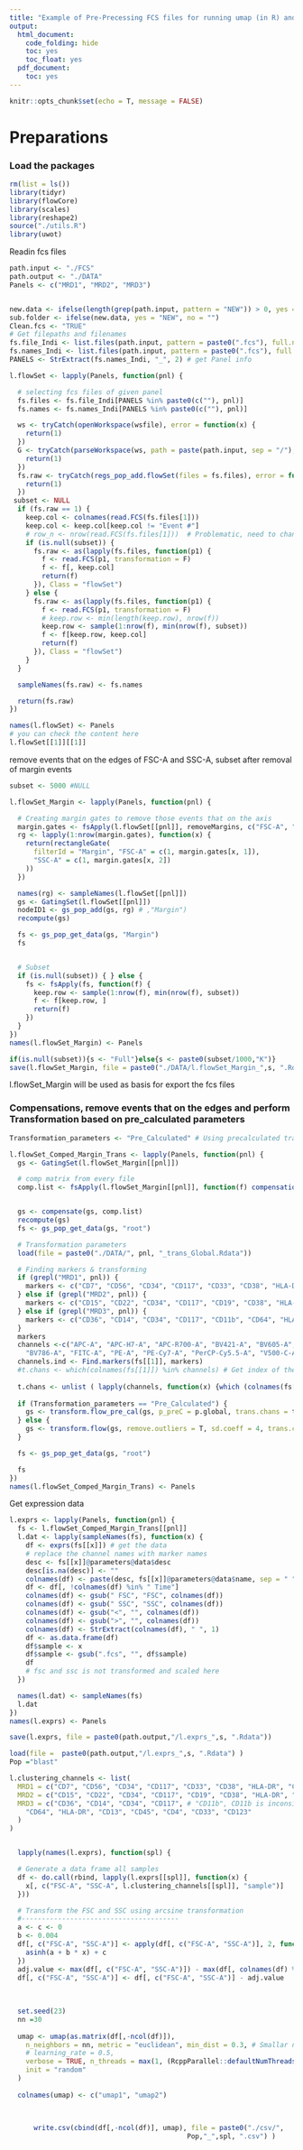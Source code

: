 ```yaml
---
title: "Example of Pre-Precessing FCS files for running umap (in R) and xgBoost based classife r(in Python)"
output:
  html_document:
    code_folding: hide
    toc: yes
    toc_float: yes
  pdf_document:
    toc: yes
---
```


```r
knitr::opts_chunk$set(echo = T, message = FALSE)
```


# Preparations
### Load the packages
```r
rm(list = ls())
library(tidyr)
library(flowCore)
library(scales)
library(reshape2)
source("./utils.R")
library(uwot)

```



Readin fcs files
```r
path.input <- "./FCS"
path.output <- "./DATA"
Panels <- c("MRD1", "MRD2", "MRD3")


new.data <- ifelse(length(grep(path.input, pattern = "NEW")) > 0, yes = T, no = F)
sub.folder <- ifelse(new.data, yes = "NEW", no = "")
Clean.fcs <- "TRUE"
# Get filepaths and filenames
fs.file_Indi <- list.files(path.input, pattern = paste0(".fcs"), full.names = T, recursive = F)
fs.names_Indi <- list.files(path.input, pattern = paste0(".fcs"), full.names = F, recursive = F)
PANELS <- StrExtract(fs.names_Indi, "_", 2) # get Panel info

l.flowSet <- lapply(Panels, function(pnl) {

  # selecting fcs files of given panel
  fs.files <- fs.file_Indi[PANELS %in% paste0(c(""), pnl)]
  fs.names <- fs.names_Indi[PANELS %in% paste0(c(""), pnl)]

  ws <- tryCatch(openWorkspace(wsfile), error = function(x) {
    return(1)
  })
  G <- tryCatch(parseWorkspace(ws, path = paste(path.input, sep = "/"), subset = fs.names[[1]], name = 1), error = function(x) {
    return(1)
  })
  fs.raw <- tryCatch(regs_pop_add.flowSet(files = fs.files), error = function(x) {
    return(1)
  })
 subset <- NULL 
  if (fs.raw == 1) {
    keep.col <- colnames(read.FCS(fs.files[1]))
    keep.col <- keep.col[keep.col != "Event #"]
    # row_n <- nrow(read.FCS(fs.files[1]))  # Problematic, need to change
    if (is.null(subset)) {
      fs.raw <- as(lapply(fs.files, function(p1) {
        f <- read.FCS(p1, transformation = F)
        f <- f[, keep.col]
        return(f)
      }), Class = "flowSet")
    } else {
      fs.raw <- as(lapply(fs.files, function(p1) {
        f <- read.FCS(p1, transformation = F)
        # keep.row <- min(length(keep.row), nrow(f))
        keep.row <- sample(1:nrow(f), min(nrow(f), subset))
        f <- f[keep.row, keep.col]
        return(f)
      }), Class = "flowSet")
    }
  }

  sampleNames(fs.raw) <- fs.names

  return(fs.raw)
})

names(l.flowSet) <- Panels 
# you can check the content here
l.flowSet[[1]][[1]]
```

remove events that on the edges of FSC-A and SSC-A, subset after removal of margin events
```r
subset <- 5000 #NULL

l.flowSet_Margin <- lapply(Panels, function(pnl) {

  # Creating margin gates to remove those events that on the axis
  margin.gates <- fsApply(l.flowSet[[pnl]], removeMargins, c("FSC-A", "SSC-A"), return.gate = T)
  rg <- lapply(1:nrow(margin.gates), function(x) {
    return(rectangleGate(
      filterId = "Margin", "FSC-A" = c(1, margin.gates[x, 1]),
      "SSC-A" = c(1, margin.gates[x, 2])
    ))
  })

  names(rg) <- sampleNames(l.flowSet[[pnl]])
  gs <- GatingSet(l.flowSet[[pnl]])
  nodeID1 <- gs_pop_add(gs, rg) # ,"Margin")
  recompute(gs)

  fs <- gs_pop_get_data(gs, "Margin")
  fs


  # Subset
  if (is.null(subset)) { } else {
    fs <- fsApply(fs, function(f) {
      keep.row <- sample(1:nrow(f), min(nrow(f), subset))
      f <- f[keep.row, ]
      return(f)
    })
  }
})
names(l.flowSet_Margin) <- Panels
```


```r
if(is.null(subset)){s <- "Full"}else{s <- paste0(subset/1000,"K")}
save(l.flowSet_Margin, file = paste0("./DATA/l.flowSet_Margin_",s, ".Rdata"))
```
l.flowSet_Margin will be used as basis for export the fcs files



### Compensations, remove events that on the edges and perform Transformation based on pre_calculated parameters
```r

Transformation_parameters <- "Pre_Calculated" # Using precalculated transformation parameters

l.flowSet_Comped_Margin_Trans <- lapply(Panels, function(pnl) {
  gs <- GatingSet(l.flowSet_Margin[[pnl]])

  # comp matrix from every file
  comp.list <- fsApply(l.flowSet_Margin[[pnl]], function(f) compensation(f@description$`$SPILLOVER`))


  gs <- compensate(gs, comp.list)
  recompute(gs)
  fs <- gs_pop_get_data(gs, "root")

  # Transformation parameters
  load(file = paste0("./DATA/", pnl, "_trans_Global.Rdata"))

  # Finding markers & transforming
  if (grepl("MRD1", pnl)) {
    markers <- c("CD7", "CD56", "CD34", "CD117", "CD33", "CD38", "HLA-DR", "CD13", "CD45", "CD133", "CD2")
  } else if (grepl("MRD2", pnl)) {
    markers <- c("CD15", "CD22", "CD34", "CD117", "CD19", "CD38", "HLA-DR", "CD13", "CD45", "CD10", "CD33","CD123")
  } else if (grepl("MRD3", pnl)) {
    markers <- c("CD36", "CD14", "CD34", "CD117", "CD11b", "CD64", "HLA-DR", "CD13", "CD45", "CD4", "CD33", "CD123")
  }
  markers
  channels <-c("APC-A", "APC-H7-A", "APC-R700-A", "BV421-A", "BV605-A", "BV711-A",
    "BV786-A", "FITC-A", "PE-A", "PE-Cy7-A", "PerCP-Cy5.5-A", "V500-C-A")
  channels.ind <- Find.markers(fs[[1]], markers)
  #t.chans <- which(colnames(fs[[1]]) %in% channels) # Get index of the trans channel
  
  t.chans <- unlist ( lapply(channels, function(x) {which (colnames(fs[[1]]) == x)} )  )
  
  if (Transformation_parameters == "Pre_Calculated") {
    gs <- transform.flow_pre_cal(gs, p_preC = p.global, trans.chans = t.chans)
  } else {
    gs <- transform.flow(gs, remove.outliers = T, sd.coeff = 4, trans.chans = t.chans)
  }

  fs <- gs_pop_get_data(gs, "root")

  fs
})
names(l.flowSet_Comped_Margin_Trans) <- Panels
```

Get expression data
```r
l.exprs <- lapply(Panels, function(pnl) {
  fs <- l.flowSet_Comped_Margin_Trans[[pnl]]
  l.dat <- lapply(sampleNames(fs), function(x) {
    df <- exprs(fs[[x]]) # get the data
    # replace the channel names with marker names
    desc <- fs[[x]]@parameters@data$desc
    desc[is.na(desc)] <- ""
    colnames(df) <- paste(desc, fs[[x]]@parameters@data$name, sep = " ")
    df <- df[, !colnames(df) %in% " Time"]
    colnames(df) <- gsub(" FSC", "FSC", colnames(df))
    colnames(df) <- gsub(" SSC", "SSC", colnames(df))
    colnames(df) <- gsub("<", "", colnames(df))
    colnames(df) <- gsub(">", "", colnames(df))
    colnames(df) <- StrExtract(colnames(df), " ", 1)
    df <- as.data.frame(df)
    df$sample <- x
    df$sample <- gsub(".fcs", "", df$sample)
    df
    # fsc and ssc is not transformed and scaled here
  })

  names(l.dat) <- sampleNames(fs)
  l.dat
})
names(l.exprs) <- Panels
```

```r
save(l.exprs, file = paste0(path.output,"/l.exprs_",s, ".Rdata"))
```


```r

load(file =  paste0(path.output,"/l.exprs_",s, ".Rdata") )
Pop ="blast"

l.clustering_channels <- list(
  MRD1 = c("CD7", "CD56", "CD34", "CD117", "CD33", "CD38", "HLA-DR", "CD13", "CD45", "CD133", "CD2"),
  MRD2 = c("CD15", "CD22", "CD34", "CD117", "CD19", "CD38", "HLA-DR", "CD13", "CD45", "CD10", "CD33", "CD123"),
  MRD3 = c("CD36", "CD14", "CD34", "CD117", # "CD11b", CD11b is inconsistent between early and later samples
    "CD64", "HLA-DR", "CD13", "CD45", "CD4", "CD33", "CD123"
  )
)


  lapply(names(l.exprs), function(spl) {

  # Generate a data frame all samples
  df <- do.call(rbind, lapply(l.exprs[[spl]], function(x) {
    x[, c("FSC-A", "SSC-A", l.clustering_channels[[spl]], "sample")]
  }))

  # Transform the FSC and SSC using arcsine transformation
  #---------------------------------------
  a <- c <- 0
  b <- 0.004
  df[, c("FSC-A", "SSC-A")] <- apply(df[, c("FSC-A", "SSC-A")], 2, function(x) {
    asinh(a + b * x) + c
  })
  adj.value <- max(df[, c("FSC-A", "SSC-A")]) - max(df[, colnames(df) %in% l.clustering_channels[[spl]]])
  df[, c("FSC-A", "SSC-A")] <- df[, c("FSC-A", "SSC-A")] - adj.value
  
  
  
  set.seed(23)
  nn =30
  
  umap <- umap(as.matrix(df[,-ncol(df)]),
    n_neighbors = nn, metric = "euclidean", min_dist = 0.3, # Smallar neighbours number give better sepration
    # learning_rate = 0.5,
    verbose = TRUE, n_threads = max(1, (RcppParallel::defaultNumThreads() - 1)),
    init = "random"
  )
  
  colnames(umap) <- c("umap1", "umap2")
  

  
      write.csv(cbind(df[,-ncol(df)], umap), file = paste0("./csv/", 
                                            Pop,"_",spl, ".csv") ) 
  
  

  
      
      
      
          
  
  
  
})

```




